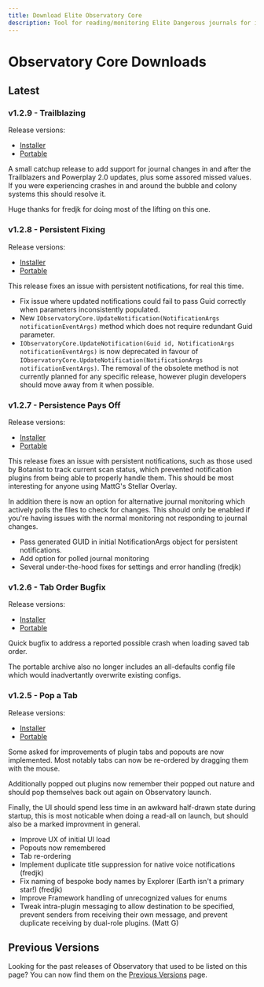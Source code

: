```yaml
---
title: Download Elite Observatory Core
description: Tool for reading/monitoring Elite Dangerous journals for interesting objects.
---
```


# Observatory Core Downloads

## Latest 

### v1.2.9 - Trailblazing

Release versions:
  * [Installer](https://github.com/Xjph/ObservatoryCore/releases/download/v1.2.9/ObservatorySetup.exe)
  * [Portable](https://github.com/Xjph/ObservatoryCore/releases/download/v1.2.9/ObservatoryPortable.zip)

A small catchup release to add support for journal changes in and after the Trailblazers and Powerplay 2.0 updates, plus some assored missed values. If you were experiencing crashes in and around the bubble and colony systems this should resolve it.

Huge thanks for fredjk for doing most of the lifting on this one.

### v1.2.8 - Persistent Fixing

Release versions:
  * [Installer](https://github.com/Xjph/ObservatoryCore/releases/download/v1.2.8/ObservatorySetup.exe)
  * [Portable](https://github.com/Xjph/ObservatoryCore/releases/download/v1.2.8/ObservatoryPortable.zip)

This release fixes an issue with persistent notifications, for real this time.

- Fix issue where updated notifications could fail to pass Guid correctly when parameters inconsistently populated.
- New `IObservatoryCore.UpdateNotification(NotificationArgs notificationEventArgs)` method which does not require redundant Guid parameter.
- `IObservatoryCore.UpdateNotification(Guid id, NotificationArgs notificationEventArgs)` is now deprecated in favour of `IObservatoryCore.UpdateNotification(NotificationArgs notificationEventArgs)`. The removal of the obsolete method is not currently planned for any specific release, however plugin developers should move away from it when possible.

### v1.2.7 - Persistence Pays Off

Release versions:
  * [Installer](https://github.com/Xjph/ObservatoryCore/releases/download/v1.2.7/ObservatorySetup.exe)
  * [Portable](https://github.com/Xjph/ObservatoryCore/releases/download/v1.2.7/ObservatoryPortable.zip)

This release fixes an issue with persistent notifications, such as those used by Botanist to track current scan status, which prevented notification plugins from being able to properly handle them. This should be most interesting for anyone using MattG's Stellar Overlay.

In addition there is now an option for alternative journal monitoring which actively polls the files to check for changes. This should only be enabled if you're having issues with the normal monitoring not responding to journal changes.

- Pass generated GUID in initial NotificationArgs object for persistent notifications.
- Add option for polled journal monitoring
- Several under-the-hood fixes for settings and error handling (fredjk)


### v1.2.6 - Tab Order Bugfix

Release versions:
  * [Installer](https://github.com/Xjph/ObservatoryCore/releases/download/v1.2.6/ObservatorySetup.exe)
  * [Portable](https://github.com/Xjph/ObservatoryCore/releases/download/v1.2.6/ObservatoryPortable.zip)

Quick bugfix to address a reported possible crash when loading saved tab order.

The portable archive also no longer includes an all-defaults config file which would inadvertantly overwrite existing configs.

### v1.2.5 - Pop a Tab

Release versions:
  * [Installer](https://github.com/Xjph/ObservatoryCore/releases/download/v1.2.5/ObservatorySetup.exe)
  * [Portable](https://github.com/Xjph/ObservatoryCore/releases/download/v1.2.5/ObservatoryPortable.zip)

Some asked for improvements of plugin tabs and popouts are now implemented. Most notably tabs can now be re-ordered by dragging them with the mouse. 

Additionally popped out plugins now remember their popped out nature and should pop themselves back out again on Observatory launch. 

Finally, the UI should spend less time in an awkward half-drawn state during startup, this is most noticable when doing a read-all on launch, but should also be a marked improvment in general.

- Improve UX of initial UI load
- Popouts now remembered
- Tab re-ordering
- Implement duplicate title suppression for native voice notifications (fredjk)
- Fix naming of bespoke body names by Explorer (Earth isn't a primary star!) (fredjk)
- Improve Framework handling of unrecognized values for enums
- Tweak intra-plugin messaging to allow destination to be specified, prevent senders from receiving their own message, and prevent duplicate receiving by dual-role plugins. (Matt G)

## Previous Versions

Looking for the past releases of Observatory that used to be listed on this page? You can now find them on the [Previous Versions](/release/previous) page.
